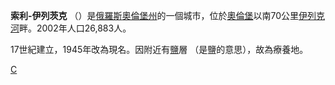 {{coord|51|10|N|54|59|E|display=title}}
'''索利-伊列茨克''' （{{lang-ru|Соль-Иле́цк}}）是[[俄羅斯|俄羅斯]][[奧倫堡州|奧倫堡州]]的一個城市，位於[[奧倫堡|奧倫堡]]以南70公里[[伊列克河|伊列克河]]畔。2002年人口26,883人。

17世紀建立，1945年改為現名。因附近有[[盐_(化学)|鹽]]層 （{{lang|ru|Сол}}是鹽的意思），故為療養地。

{{奧倫堡州行政區劃}}
[[Category:奧倫堡州城市|С]]